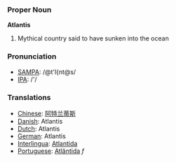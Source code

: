 === Proper Noun ===

'''Atlantis'''

# Mythical country said to have sunken into the ocean

=== Pronunciation ===
*[[w:SAMPA|SAMPA]]: /@t'l{nt@s/
*[[w:IPA|IPA]]: /'/

=== Translations ===

*[[Chinese]]: [[阿特兰蒂斯]]
*[[Danish]]: Atlantis
*[[Dutch]]: Atlantis
*[[German]]: Atlantis
*[[Interlingua]]: [[Atlantida]]
*[[Portuguese]]: [[Atlântida]] ''f''
